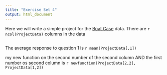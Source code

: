 ```yaml
---
title: "Exercise Set 4"
output: html_document
---
```


Here we will write a simple project for the [Boat Case](http://inseaddataanalytics.github.io/INSEADAnalytics/Boats-A-prerelease.pdf) data. There are `r ncol(ProjectData)` columns in the data 

```r

```

The average response to question 1 is `r mean(ProjectData[,1])`

my new function on the second number of the second column AND the first number os second column is `r newfunction(ProjectData[2,2], ProjectData[1,2])`

```r
```

```r
```

